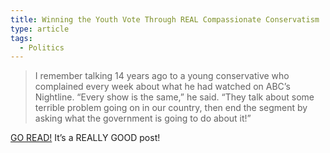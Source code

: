 ```yaml
---
title: Winning the Youth Vote Through REAL Compassionate Conservatism
type: article
tags:
  - Politics
---
```


> I remember talking 14 years ago to a young conservative who complained every week about what he had watched on ABC’s Nightline. “Every show is the same,” he said. “They talk about some terrible problem going on in our country, then end the segment by asking what the government is going to do about it!”

[GO READ!](http://www.mattchancey.com/blog/?p=193) It’s a REALLY GOOD post!
